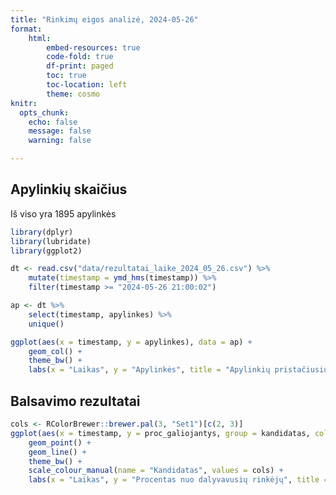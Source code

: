 ```yaml
---
title: "Rinkimų eigos analizė, 2024-05-26"
format: 
    html:
        embed-resources: true
        code-fold: true
        df-print: paged
        toc: true
        toc-location: left
        theme: cosmo
knitr: 
  opts_chunk: 
    echo: false
    message: false
    warning: false

---
```


## Apylinkių skaičius

Iš viso yra 1895 apylinkės

```r
library(dplyr)
library(lubridate)
library(ggplot2)

dt <- read.csv("data/rezultatai_laike_2024_05_26.csv") %>%
    mutate(timestamp = ymd_hms(timestamp)) %>%
    filter(timestamp >= "2024-05-26 21:00:02")

ap <- dt %>%
    select(timestamp, apylinkes) %>%
    unique()

ggplot(aes(x = timestamp, y = apylinkes), data = ap) +
    geom_col() +
    theme_bw() +
    labs(x = "Laikas", y = "Apylinkės", title = "Apylinkių pristačiusių duomenis skaičius")
```

## Balsavimo rezultatai

```r
cols <- RColorBrewer::brewer.pal(3, "Set1")[c(2, 3)]
ggplot(aes(x = timestamp, y = proc_galiojantys, group = kandidatas, colour = kandidatas), data = dt) +
    geom_point() +
    geom_line() +
    theme_bw() +
    scale_colour_manual(name = "Kandidatas", values = cols) +
    labs(x = "Laikas", y = "Procentas nuo dalyvavusių rinkėjų", title = "Balsavimo rezultatų kitimas laike")
```
